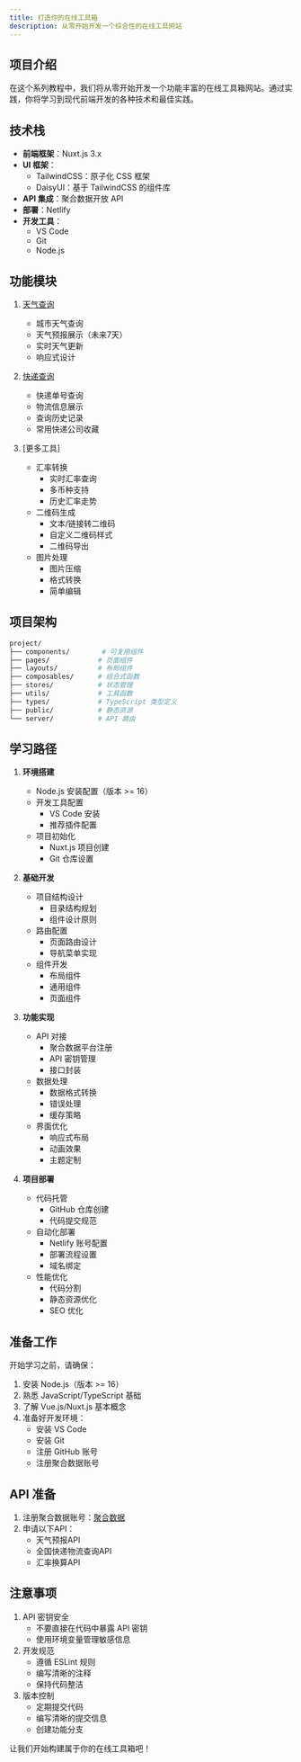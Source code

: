 ```yaml
---
title: 打造你的在线工具箱
description: 从零开始开发一个综合性的在线工具网站
---
```


## 项目介绍

在这个系列教程中，我们将从零开始开发一个功能丰富的在线工具箱网站。通过实践，你将学习到现代前端开发的各种技术和最佳实践。

## 技术栈

- **前端框架**：Nuxt.js 3.x
- **UI 框架**：
  - TailwindCSS：原子化 CSS 框架
  - DaisyUI：基于 TailwindCSS 的组件库
- **API 集成**：聚合数据开放 API
- **部署**：Netlify
- **开发工具**：
  - VS Code
  - Git
  - Node.js

## 功能模块

1. [天气查询](./weather_page.md)
   - 城市天气查询
   - 天气预报展示（未来7天）
   - 实时天气更新
   - 响应式设计

2. [快递查询](./express_page.md)
   - 快递单号查询
   - 物流信息展示
   - 查询历史记录
   - 常用快递公司收藏

3. [更多工具]
   - 汇率转换
     - 实时汇率查询
     - 多币种支持
     - 历史汇率走势
   - 二维码生成
     - 文本/链接转二维码
     - 自定义二维码样式
     - 二维码导出
   - 图片处理
     - 图片压缩
     - 格式转换
     - 简单编辑

## 项目架构

```bash
project/
├── components/        # 可复用组件
├── pages/            # 页面组件
├── layouts/          # 布局组件
├── composables/      # 组合式函数
├── stores/           # 状态管理
├── utils/            # 工具函数
├── types/            # TypeScript 类型定义
├── public/           # 静态资源
└── server/           # API 路由
```

## 学习路径

1. **环境搭建**
   - Node.js 安装配置（版本 >= 16）
   - 开发工具配置
     - VS Code 安装
     - 推荐插件配置
   - 项目初始化
     - Nuxt.js 项目创建
     - Git 仓库设置

2. **基础开发**
   - 项目结构设计
     - 目录结构规划
     - 组件设计原则
   - 路由配置
     - 页面路由设计
     - 导航菜单实现
   - 组件开发
     - 布局组件
     - 通用组件
     - 页面组件

3. **功能实现**
   - API 对接
     - 聚合数据平台注册
     - API 密钥管理
     - 接口封装
   - 数据处理
     - 数据格式转换
     - 错误处理
     - 缓存策略
   - 界面优化
     - 响应式布局
     - 动画效果
     - 主题定制

4. **项目部署**
   - 代码托管
     - GitHub 仓库创建
     - 代码提交规范
   - 自动化部署
     - Netlify 账号配置
     - 部署流程设置
     - 域名绑定
   - 性能优化
     - 代码分割
     - 静态资源优化
     - SEO 优化

## 准备工作

开始学习之前，请确保：

1. 安装 Node.js（版本 >= 16）
2. 熟悉 JavaScript/TypeScript 基础
3. 了解 Vue.js/Nuxt.js 基本概念
4. 准备好开发环境：
   - 安装 VS Code
   - 安装 Git
   - 注册 GitHub 账号
   - 注册聚合数据账号

## API 准备

1. 注册聚合数据账号：[聚合数据](https://www.juhe.cn/)
2. 申请以下API：
   - 天气预报API
   - 全国快递物流查询API
   - 汇率换算API

## 注意事项

1. API 密钥安全
   - 不要直接在代码中暴露 API 密钥
   - 使用环境变量管理敏感信息
2. 开发规范
   - 遵循 ESLint 规则
   - 编写清晰的注释
   - 保持代码整洁
3. 版本控制
   - 定期提交代码
   - 编写清晰的提交信息
   - 创建功能分支

让我们开始构建属于你的在线工具箱吧！

